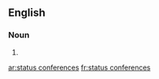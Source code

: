 ==English==

===Noun===
{{head|en|head=[[status]] [[conference]]s}}

# {{plural of|status conference}}

[[ar:status conferences]]
[[fr:status conferences]]